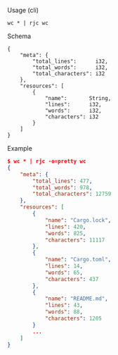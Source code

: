 Usage (cli)

```
wc * | rjc wc
```

Schema

```
{
    "meta": {
        "total_lines":      i32,
        "total_words":      i32,
        "total_characters": i32
    },
    "resources": [
        {
            "name":       String,
            "lines":      i32,
            "words":      i32,
            "characters": i32
        }
    ]
}
```

Example

```json
$ wc * | rjc -o=pretty wc
{
    "meta": {
        "total_lines": 477,
        "total_words": 978,
        "total_characters": 12759
    },
    "resources": [
        {
            "name": "Cargo.lock",
            "lines": 420,
            "words": 825,
            "characters": 11117
        },
        {
            "name": "Cargo.toml",
            "lines": 14,
            "words": 65,
            "characters": 437
        },
        {
            "name": "README.md",
            "lines": 43,
            "words": 88,
            "characters": 1205
        }
        ...
    ]
}
```
